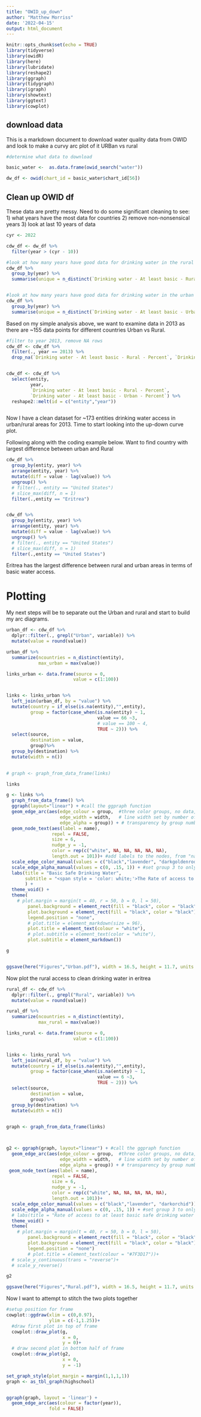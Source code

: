 ```yaml
---
title: "OWID_up_down"
author: "Matthew Morriss"
date: '2022-04-15'
output: html_document
---
```


```r
knitr::opts_chunk$set(echo = TRUE)
library(tidyverse)
library(owidR)
library(here)
library(lubridate)
library(reshape2)
library(ggraph)
library(tidygraph)
library(igraph)
library(showtext)
library(ggtext)
library(cowplot)

```

## download data

This is a markdown document to download water quality data from OWID and look to make a curvy arc plot of it URBan vs rural

```r
#determine what data to download

basic_water <-  as.data.frame(owid_search("water"))

dw_df <- owid(chart_id = basic_water$chart_id[56])

```

## Clean up OWID df

These data are pretty messy. Need to do some significant cleaning to see:
1) what years have the most data for countries
2) remove non-nonsensical years
3) look at last 10 years of data
```r
cyr <- 2022

cdw_df <- dw_df %>%
  filter(year > (cyr - 10))

#look at how many years have good data for drinking water in the rural areas
cdw_df %>%
  group_by(year) %>%
  summarise(unique = n_distinct(`Drinking water - At least basic - Rural - Percent`))


#look at how many years have good data for drinking water in the urban areas
cdw_df %>%
  group_by(year) %>%
  summarise(unique = n_distinct(`Drinking water - At least basic - Urban - Percent`))

```

Based on my simple analysis above, we want to examine data in 2013 as there are ~155 data points for different countries Urban vs Rural. 

```r
#filter to year 2013, remove NA rows 
cdw_df <- cdw_df %>%
  filter(., year == 2013) %>%
  drop_na(`Drinking water - At least basic - Rural - Percent`, `Drinking water - At least basic - Urban - Percent`)


cdw_df <- cdw_df %>%
  select(entity,
         year,
         `Drinking water - At least basic - Rural - Percent`,
         `Drinking water - At least basic - Urban - Percent`) %>%
  reshape2::melt(id = c("entity","year"))



```
Now I have a clean dataset for ~173 entities drinking water access in urban/rural areas for 2013. Time to start looking into the up-down curve plot.

Following along with the coding example below. Want to find country with largest difference between urban and Rural
```r
cdw_df %>%
  group_by(entity, year) %>%
  arrange(entity, year) %>%
  mutate(diff = value - lag(value)) %>%
  ungroup() %>%
  # filter(., entity == "United States")
  # slice_max(diff, n = 1)
  filter(.,entity == "Eritrea")


cdw_df %>%
  group_by(entity, year) %>%
  arrange(entity, year) %>%
  mutate(diff = value - lag(value)) %>%
  ungroup() %>%
  # filter(., entity == "United States")
  # slice_max(diff, n = 1)
  filter(.,entity == "United States")


```
Eritrea has the largest difference between rural and urban areas in terms of basic water access.

# Plotting
My next steps will be to separate out the Urban and rural and start to build my arc diagrams. 

```r
urban_df <- cdw_df %>%
  dplyr::filter(., grepl("Urban", variable)) %>%
  mutate(value = round(value))

urban_df %>%
  summarize(ncountries = n_distinct(entity),
            max_urban = max(value))

links_urban <- data.frame(source = 0,
                         value = c(1:100))


links <- links_urban %>%
  left_join(urban_df, by = "value") %>%
  mutate(country = if_else(is.na(entity),"",entity),
         group = factor(case_when(is.na(entity) ~ 1,
                                  value == 66 ~3,
                                  # value == 100 ~ 4,
                                  TRUE ~ 2))) %>%
  select(source,
         destination = value, 
         group)%>%
  group_by(destination) %>%
  mutate(width = n())
  

# graph <- graph_from_data_frame(links)

links

g <- links %>%
  graph_from_data_frame() %>%
  ggraph(layout="linear") + #call the ggpraph function 
  geom_edge_arc(aes(edge_colour = group,  #three color groups, no data, data, and value highlighted
                    edge_width = width,   # line width set by number of countries with similar ages
                    edge_alpha = group)) + # transparency by group number...
  geom_node_text(aes(label = name),
                 repel = FALSE,
                 size = 6,
                 nudge_y = -1,
                 color = rep(c("white", NA, NA, NA, NA, NA),
                 length.out = 101))+ #add labels to the nodes, from "names" which idk where that came from in the function calls previously
  scale_edge_color_manual(values = c("black","lavender", "darkgoldenrod1")) +  #adding gray to major lines, staying green for highlight
  scale_edge_alpha_manual(values = c(0, .15, 1)) + #set group 3 to only one not transparent
  labs(title = "Basic Safe Drinking Water",
       subtitle = "<span style = 'color: white;'>The Rate of access to at least safe drinking water in</span> <span style = 'color: darkgoldenrod1;'>Urban</span> <span style = 'color: white;'>and</span> <span style = 'color: darkorchid;'>Rural</span> <span style = 'color: white;'>areas</span>"
       ) +
  theme_void() +
  theme(
    # plot.margin = margin(t = 40, r = 50, b = 0, l = 50),
        panel.background = element_rect(fill = "black", color = "black"),
        plot.background = element_rect(fill = "black", color = "black"),
        legend.position = "none",
        # plot.title = element_markdown(size = 96),
        plot.title = element_text(colour = "white"),
        # plot.subtitle = element_text(color = "white"),
        plot.subtitle = element_markdown())

g


ggsave(here("Figures","Urban.pdf"), width = 16.5, height = 11.7, units = "in", dpi = 320)
```


Now plot the rural access to clean drinking water in eritrea
```r
rural_df <- cdw_df %>%
  dplyr::filter(., grepl("Rural", variable)) %>%
  mutate(value = round(value))

rural_df %>%
  summarize(ncountries = n_distinct(entity),
            max_rural = max(value))

links_rural <- data.frame(source = 0,
                         value = c(1:100))


links <- links_rural %>%
  left_join(rural_df, by = "value") %>%
  mutate(country = if_else(is.na(entity),"",entity),
         group = factor(case_when(is.na(entity) ~ 1,
                                  value == 6 ~3,
                                  TRUE ~ 2))) %>%
  select(source,
         destination = value, 
         group)%>%
  group_by(destination) %>%
  mutate(width = n())
  

graph <- graph_from_data_frame(links)



g2 <- ggraph(graph, layout="linear") + #call the ggpraph function 
  geom_edge_arc(aes(edge_colour = group,  #three color groups, no data, data, and value highlighted
                    edge_width = width,   # line width set by number of countries with similar ages
                    edge_alpha = group)) + # transparency by group number...
 geom_node_text(aes(label = name),
                 repel = FALSE,
                 size = 6,
                 nudge_y = -1,
                 color = rep(c("white", NA, NA, NA, NA, NA),
                 length.out = 101))+
  scale_edge_color_manual(values = c("black","lavender", "darkorchid")) +  #adding gray to major lines, staying green for highlight
  scale_edge_alpha_manual(values = c(0, .15, 1)) + #set group 3 to only one not transparent
  # labs(title = "Rate of access to at least basic safe drinking water in Rural areas") +
  theme_void() +
  theme(
    # plot.margin = margin(t = 40, r = 50, b = 0, l = 50),
        panel.background = element_rect(fill = "black", color = "black"),
        plot.background = element_rect(fill = "black", color = "black"),
        legend.position = "none")
        # plot.title = element_text(colour = "#7F3D17"))+
  # scale_y_continuous(trans = "reverse")+
  # scale_y_reverse()

g2

ggsave(here("Figures","Rural.pdf"), width = 16.5, height = 11.7, units = "in", dpi = 320)
```


Now I want to attempt to stitch the two plots together
```r
#setup position for frame 
cowplot::ggdraw(xlim = c(0,0.97),
                ylim = c(-1,1.25))+
  #draw first plot in top of frame
  cowplot::draw_plot(g,
                     x = 0,
                     y = 0)+
  # draw second plot in bottom half of frame
  cowplot::draw_plot(g2,
                     x = 0,
                     y = -1)


```


```r

set_graph_style(plot_margin = margin(1,1,1,1))
graph <- as_tbl_graph(highschool)


ggraph(graph, layout = 'linear') + 
  geom_edge_arc(aes(colour = factor(year)),
                fold = FALSE)
```
